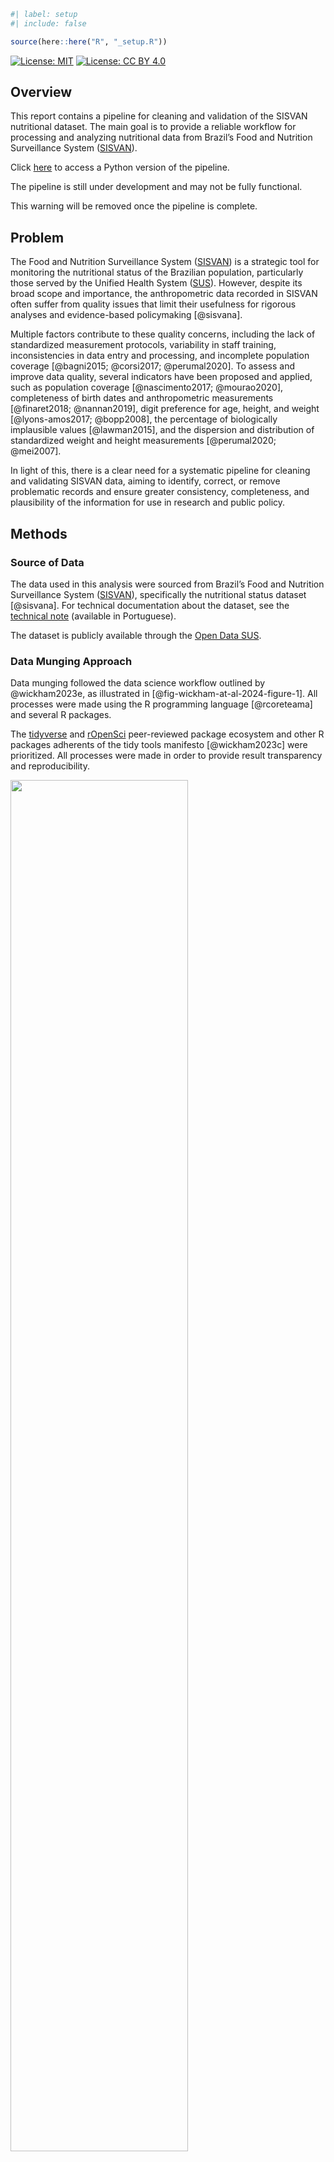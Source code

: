 ```r
#| label: setup
#| include: false

source(here::here("R", "_setup.R"))
```

<!-- badges: start -->
[![License: MIT](https://img.shields.io/badge/License-MIT-10D810.svg)](https://choosealicense.com/licenses/mit/)
[![License: CC BY 4.0](https://img.shields.io/badge/License-CC_BY_4.0-lightgrey.svg)](https://creativecommons.org/licenses/by/4.0/)
<!-- badges: end -->

## Overview

This report contains a pipeline for cleaning and validation of the SISVAN nutritional dataset. The main goal is to provide a reliable workflow for processing and analyzing nutritional data from Brazil's Food and Nutrition Surveillance System ([SISVAN](https://sisaps.saude.gov.br/sisvan/)).

::: {.callout-note}
Click [here](https://colab.research.google.com/drive/1ND7DK4Uo3DQVc4Od7dJ1TeCkUrXNCOX1?usp=sharing) to access a Python version of the pipeline.
:::

::: {.callout-warning}
The pipeline is still under development and may not be fully functional.

This warning will be removed once the pipeline is complete.
:::

## Problem

The Food and Nutrition Surveillance System ([SISVAN](https://sisaps.saude.gov.br/sisvan/)) is a strategic tool for monitoring the nutritional status of the Brazilian population, particularly those served by the Unified Health System ([SUS](https://www.gov.br/saude/pt-br/sus)). However, despite its broad scope and importance, the anthropometric data recorded in SISVAN often suffer from quality issues that limit their usefulness for rigorous analyses and evidence-based policymaking [@sisvana].

Multiple factors contribute to these quality concerns, including the lack of standardized measurement protocols, variability in staff training, inconsistencies in data entry and processing, and incomplete population coverage [@bagni2015; @corsi2017; @perumal2020]. To assess and improve data quality, several indicators have been proposed and applied, such as population coverage [@nascimento2017; @mourao2020], completeness of birth dates and anthropometric measurements [@finaret2018; @nannan2019], digit preference for age, height, and weight [@lyons-amos2017; @bopp2008], the percentage of biologically implausible values [@lawman2015], and the dispersion and distribution of standardized weight and height measurements [@perumal2020; @mei2007].

In light of this, there is a clear need for a systematic pipeline for cleaning and validating SISVAN data, aiming to identify, correct, or remove problematic records and ensure greater consistency, completeness, and plausibility of the information for use in research and public policy.

## Methods

### Source of Data

The data used in this analysis were sourced from Brazil's Food and Nutrition Surveillance System ([SISVAN](https://sisaps.saude.gov.br/sisvan/)), specifically the nutritional status dataset [@sisvana]. For technical documentation about the dataset, see the [technical note](http://tabnet.datasus.gov.br/cgi/SISVAN/CNV/notas_sisvan.html) (available in Portuguese).

The dataset is publicly available through the [Open Data SUS](https://opendatasus.saude.gov.br/dataset/sisvan-estado-nutricional).

### Data Munging Approach

Data munging followed the data science workflow outlined by @wickham2023e, as illustrated in [@fig-wickham-at-al-2024-figure-1]. All processes were made using the R programming language [@rcoreteama] and several R packages.

The [tidyverse](https://www.tidyverse.org/) and [rOpenSci](https://ropensci.org/) peer-reviewed package ecosystem and other R packages adherents of the tidy tools manifesto [@wickham2023c] were prioritized. All processes were made in order to provide result transparency and reproducibility.

::: {#fig-wickham-at-al-2024-figure-1}
![](images/wickham-at-al-2024-figure-1.png){width=75%}

[Source: Reproduced from @wickham2023e.]{.legend}

Data science workflow created by Wickham, Çetinkaya-Runde, and Grolemund.
:::

The Tidyverse [code style guide](https://style.tidyverse.org/) and [design principles](https://design.tidyverse.org/) were followed to ensure consistency and enhance readability.

All the analyses are fully reproducible and can be run again at any time. See the [README](hhttps://github.com/danielvartan/sisvan-nutritional-data/blob/main/README.md) file in the code repository to learn how to run them.

### Data Munging Procedures

The data cleaning process follows the methodological criteria described by [@silva2023a], which focuses on analyzing anthropometric data of Brazilian children:

#### 1 Chunked Reading

Processing large files in 100,000-row chunks to prevent memory overflows.

#### 2 Age Filtering

Selection of children **under 5 years of age** (`NU_IDADE_ANO` $\leq$ 4), according to the scope of WHO growth curves.

#### 3 Removal of Incomplete Records

Exclusion of rows missing any of these critical fields:

- Weight (`NU_PESO`)
- Height (`NU_ALTURA`)
- Sex (`SG_SEXO`)
- Assessment date (`DT_ACOMPANHAMENTO`)
- Municipality (`CO_MUNICIPIO_IBGE`)

#### 4 Duplicate Elimination

Based on the combination of the variables:

- `CO_PESSOA_SISVAN`
- `DT_ACOMPANHAMENTO`
- `NU_PESO`
- `NU_ALTURA`

#### 5 Variable and Date Conversions

- `NU_IDADE_ANO` converted to **complete months**.
- `DT_ACOMPANHAMENTO` converted to datetime format.
- Extraction of `YEAR` and `YEAR_MONTH` (year and month of assessment).

### Z-score Calculation

The **LMS (Lambda-Mu-Sigma) method** from the [@who2006] is used.

- Calculated indicator: Weight-for-Age (WAZ).
- `L`, `M`, and `S` parameters vary by age (in months) and sex, following official WHO growth curves.

#### Applied Formula

For $L \neq 0$:

$$
z = \frac{(X / M)^{L} - 1}{L \times S}
$$

For $L = 0$:

$$
z = \frac{\ln(X / M)}{S}
$$

**Where**:

- `X` = Observed value (e.g., weight)
- `M` = Expected median for age and sex
- `S` = Coefficient of variation (relative standard deviation)
- `L` = Box-Cox parameter (skewness)

### Data Aggregation

Data are aggregated by **municipality and month** (`CO_MUNICIPIO_IBGE`, `YEAR_MONTH`), with the following indicators:

- Mean weight (`MEAN_WEIGHT`)
- Mean height (`MEAN_HEIGHT`)
- Mean age in months (`MEAN_AGE_MONTHS`)
- Total assessments (`NUM_ASSESSMENTS`)
- Mean WAZ z-score (`MEAN_WAZ`)

## Setting the Environment

```r
#| eval: false
#| output: false

library(cli)
library(dplyr)
library(fpeek)
library(here)
library(lubridate)
library(readr)
library(rutils) # github.com/danielvartan/rutils
library(tidyr)
library(utils)
library(vroom)
```

```r
source(here::here("R", "waz.R"))
```

## Setting Variables

```r
year <- 2023
```

```r
age_limits <- c(0, 4)
```

## Downloading the Data

```r
if (!dir.exists(here::here("data"))) dir.create("data")
```

```r
#| eval: false

file <- here::here(
  "data",
  paste0("sisvan-nutritional-status-", year, "-raw.zip")
)

paste0(
    "https://s3.sa-east-1.amazonaws.com/ckan.saude.gov.br/SISVAN/",
    "estado_nutricional/sisvan_estado_nutricional_",
    year,
    ".zip"
  ) |>
  httr2::request() |>
  httr2::req_progress() |>
  httr2::req_perform(file)
```

## Unzipping the Data

```r
#| eval: false

file <-
  file |>
  utils::unzip(exdir = here::here("data"), overwrite = TRUE)
```

```r
#| echo: false

file <- here::here(
  "data",
  paste0("sisvan_estado_nutricional_", year, ".csv")
)
```

## Checking Data Dimensions

```r
#| eval: false

cols <-
  file |>
  readr::read_delim(
    delim = ";",
    col_names = FALSE,
    n_max = 1,
    progress = FALSE
  ) |>
  rutils::shush() |>
  ncol()

rows <- fpeek::peek_count_lines(file)
cells <- cols * rows

cli::cli_inform(paste0(
  "The file has ",
  "{.strong {cli::col_red(prettyNum(cols, big.mark = ','))}} columns, ",
  "{.strong {cli::col_green(prettyNum(rows, big.mark = ','))}} rows, and ",
  "{.strong {cli::col_blue(prettyNum(cells, big.mark = ','))}} cells."
))
```

## Reading and Filtering the Data

```r
#| eval: false
#| include: false

file |> readr::read_lines(n_max = 1)
```

```r
#| eval: false
#| include: false

test <-
  file |>
  readr::read_delim(
    delim = ";",
    quote = "\"",
    escape_backslash = FALSE,
    escape_double = TRUE,
    col_names = TRUE,
    col_types = readr::cols(.default = "c"),
    col_select = NULL,
    id = NULL,
    locale = readr::locale(
      date_names = "pt",
      date_format = "%d/%m/%Y",
      time_format = "%H:%M:%S",
      decimal_mark = ",",
      grouping_mark = ".",
      tz = "America/Sao_Paulo",
      encoding = readr::guess_encoding(file)$encoding[1],
      asciify = FALSE
    ),
    na = c("", "NA"),
    comment = "",
    trim_ws = FALSE,
    skip = 0,
    n_max = 1000,
    guess_max = 100,
    name_repair = "unique",
    num_threads = readr::readr_threads(),
    progress = TRUE,
    show_col_types = FALSE,
    skip_empty_rows = TRUE,
    lazy = FALSE
  )
```

```r
#| eval: false
#| include: false

test_file <- here::here("data", "sisvan-nutrional-status-test-raw.csv")

test |> readr::write_csv2(test_file)
```

```r
col_names <- c(
  "CO_ACOMPANHAMENTO",
  "CO_PESSOA_SISVAN",
  "ST_PARTICIPA_ANDI",
  "CO_MUNICIPIO_IBGE",
  "SG_UF",
  "NO_MUNICIPIO",
  "CO_CNES",
  "NU_IDADE_ANO",
  "NU_FASE_VIDA",
  "DS_FASE_VIDA",
  "SG_SEXO",
  "CO_RACA_COR",
  "DS_RACA_COR",
  "CO_POVO_COMUNIDADE",
  "DS_POVO_COMUNIDADE",
  "CO_ESCOLARIDADE",
  "DS_ESCOLARIDADE",
  "DT_ACOMPANHAMENTO",
  "NU_COMPETENCIA",
  "NU_PESO",
  "NU_ALTURA",
  "DS_IMC",
  "DS_IMC_PRE_GESTACIONAL",
  "PESO X IDADE",
  "PESO X ALTURA",
  "CRI. ALTURA X IDADE",
  "CRI. IMC X IDADE",
  "ADO. ALTURA X IDADE",
  "ADO. IMC X IDADE",
  "CO_ESTADO_NUTRI_ADULTO",
  "CO_ESTADO_NUTRI_IDOSO",
  "CO_ESTADO_NUTRI_IMC_SEMGEST",
  "CO_SISTEMA_ORIGEM_ACOMP",
  "SISTEMA_ORIGEM_ACOMP"
)
```

```r
schema <- vroom::cols(
  CO_ACOMPANHAMENTO = vroom::col_character(),
  CO_PESSOA_SISVAN = vroom::col_character(),
  ST_PARTICIPA_ANDI = vroom::col_character(),
  CO_MUNICIPIO_IBGE = vroom::col_integer(),
  SG_UF = vroom::col_factor(),
  NO_MUNICIPIO = vroom::col_character(), # ? vroom::col_factor()
  CO_CNES = vroom::col_integer(),
  NU_IDADE_ANO = vroom::col_integer(),
  NU_FASE_VIDA = vroom::col_character(), # decimal mark = "." (double)
  DS_FASE_VIDA = vroom::col_factor(),
  SG_SEXO = vroom::col_factor(),
  CO_RACA_COR = vroom::col_character(),
  DS_RACA_COR = vroom::col_factor(),
  CO_POVO_COMUNIDADE = vroom::col_integer(),
  DS_POVO_COMUNIDADE = vroom::col_factor(),
  CO_ESCOLARIDADE = vroom::col_character(),
  DS_ESCOLARIDADE = vroom::col_factor(),
  DT_ACOMPANHAMENTO = vroom::col_date(),
  NU_COMPETENCIA = vroom::col_integer(),
  NU_PESO = vroom::col_double(),
  NU_ALTURA = vroom::col_integer(),
  DS_IMC = vroom::col_double(),
  DS_IMC_PRE_GESTACIONAL = vroom::col_character(), # decimal mark = "." (double)
  "PESO X IDADE" = vroom::col_factor(),
  "PESO X ALTURA" = vroom::col_factor(),
  "CRI. ALTURA X IDADE" = vroom::col_factor(),
  "CRI. IMC X IDADE" = vroom::col_factor(),
  "ADO. ALTURA X IDADE" = vroom::col_factor(),
  "ADO. IMC X IDADE" = vroom::col_factor(),
  CO_ESTADO_NUTRI_ADULTO = vroom::col_factor(),
  CO_ESTADO_NUTRI_IDOSO = vroom::col_factor(),
  CO_ESTADO_NUTRI_IMC_SEMGEST = vroom::col_factor(),
  CO_SISTEMA_ORIGEM_ACOMP = vroom::col_integer(),
  SISTEMA_ORIGEM_ACOMP = vroom::col_factor()
)
```

```r
data <-
  vroom::vroom(
    file = pipe(
      paste(
        "awk -F ';' '{ if (",
        "($8 >= ", age_limits[1], ") && ($8 <= ", age_limits[2], ")",
        ") { print } }'",
        file
      )
    ),
    delim = ";",
    col_names = col_names,
    col_types = schema,
    col_select =  c(
      "CO_PESSOA_SISVAN", "DT_ACOMPANHAMENTO", "NU_PESO", "NU_ALTURA",
      "NU_IDADE_ANO", "SG_SEXO", "CO_MUNICIPIO_IBGE"
    ),
    id = NULL,
    skip = 0,
    n_max = Inf,
    na = c("", "NA"),
    quote = "\"",
    comment = "",
    skip_empty_rows = TRUE,
    trim_ws = TRUE,
    escape_double = TRUE,
    escape_backslash = FALSE,
    locale = vroom::locale(
      date_names = "pt",
      date_format = "%d/%m/%Y",
      time_format = "%H:%M:%S",
      decimal_mark = ",",
      grouping_mark = ".",
      tz = "America/Sao_Paulo",
      encoding = readr::guess_encoding(file)$encoding[1]
    ),
    guess_max = 100,
    altrep = TRUE,
    num_threads = vroom:::vroom_threads(),
    progress = vroom::vroom_progress(),
    show_col_types = NULL,
    .name_repair = "unique"
  )
```

```r
data |> dplyr::glimpse()
```

## Removing Duplicates

```r
data <-
  data |>
  dplyr::distinct(
    CO_PESSOA_SISVAN,
    DT_ACOMPANHAMENTO,
    NU_PESO,
    NU_ALTURA,
    .keep_all = TRUE
  )
```

## Tidying and Transforming the Data

```r
data <-
  data |>
  tidyr::drop_na(
    CO_MUNICIPIO_IBGE,
    SG_SEXO,
    DT_ACOMPANHAMENTO,
    NU_PESO,
    NU_ALTURA
  ) |>
  dplyr::mutate(
    IDADE_MESES = NU_IDADE_ANO * 12,
    ANO_MES = lubridate::month(DT_ACOMPANHAMENTO),
    ANO = lubridate::year(DT_ACOMPANHAMENTO)
    # WAZ = waz()
  )
```

```r
data |> dplyr::glimpse()
```

## Aggregating the Data

```r
data <-
  data |>
  dplyr::group_by(
    CO_MUNICIPIO_IBGE,
    ANO,
    ANO_MES
  ) |>
  dplyr::summarise(
    NU_PESO = mean(NU_PESO, na.rm = TRUE),
    NU_ALTURA = mean(NU_ALTURA, na.rm = TRUE),
    IDADE_MESES = mean(IDADE_MESES, na.rm = TRUE),
    CO_PESSOA_SISVAN = dplyr::n()
  )
```

```r
data |> dplyr::glimpse()
```

## Renaming the Variables

```r
data <-
  data |>
  dplyr::rename(
    PESO_MEDIO = NU_PESO,
    ALTURA_MEDIA = NU_ALTURA,
    IDADE_MEDIA_MES = IDADE_MESES,
    NUM_ACOMPANHAMENTOS = CO_PESSOA_SISVAN
  )
```

```r
data |> dplyr::glimpse()
```

## Validating the Data

## Data Dictionary

```r
data
```

## Saving the Valid Data

```r
#| eval: false

data |> write_csv(here("data", "sisvan-nutrional-status-valid.csv"))
```

```r
#| eval: false

data |> write_rds(here("data", "sisvan-nutrional-status-valid.rds"))
```

<!-- Upload data to OSF! -->

## License

[![License: MIT](https://img.shields.io/badge/License-MIT-10D810.svg)](https://choosealicense.com/licenses/mit/)
[![License: CC BY
4.0](https://img.shields.io/badge/License-CC_BY_4.0-lightgrey.svg)](https://creativecommons.org/licenses/by/4.0/)

The code in this repository is licensed under the [MIT License](https://opensource.org/license/mit/), while the documents are available under the [Creative Commons Attribution 4.0 International
License](https://creativecommons.org/licenses/by/4.0/).

## How to Cite

To cite this work, please use the following format:

Vartanian, D.; & Schettino, J. P. J. (2025). *A pipeline for cleaning and validating SISVAN nutritional data* \[Report\]. Sustentarea Research and Extension Group at the University of São Paulo. <https://sustentarea.github.io/sisvan-nutritional-data/>

A BibTeX entry for LaTeX users is

```
@techreport{vartanian2025,
  title = {A pipeline for cleaning and validating SISVAN nutritional data},
  author = {{Daniel Vartanian} and {João Pedro Junqueira Schettino}},
  year = {2025},
  address = {São Paulo},
  institution = {Sustentarea Research and Extension Group at the University of São Paulo},
  langid = {en},
  url = {https://sustentarea.github.io/sisvan-nutritional-data/}
}
```

## References {.unnumbered}

::: {#refs}
:::
